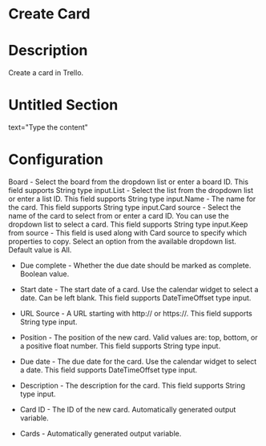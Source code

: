 ﻿# Create Card

# Description

Create a card in Trello.

# Untitled Section

text="Type the content"

# Configuration

Board - Select the board from the dropdown list or enter a board ID. This field supports String type input.List - Select the list from the dropdown list or enter a list ID. This field supports String type input.Name - The name for the card. This field supports String type input.Card source - Select the name of the card to select from or enter a card ID. You can use the dropdown list to select a card. This field supports String type input.Keep from source - This field is used along with Card source to specify which properties to copy. Select an option from the available dropdown list. Default value is All.







* Due complete - Whether the due date should be marked as complete. Boolean value.
* Start date - The start date of a card. Use the calendar widget to select a date. Can be left blank. This field supports DateTimeOffset type input.
* URL Source - A URL starting with http:// or https://. This field supports String type input.
* Position - The position of the new card. Valid values are: top, bottom, or a positive float number. This field supports String type input.
* Due date - The due date for the card. Use the calendar widget to select a date. This field supports DateTimeOffset type input.
* Description - The description for the card. This field supports String type input.



* Card ID - The ID of the new card. Automatically generated output variable.
* Cards - Automatically generated output variable.
